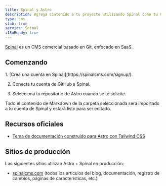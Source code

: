 ```yaml
---
title: Spinal y Astro
description: Agrega contenido a tu proyecto utilizando Spinal como tu CMS.
type: cms
stub: true
service: Spinal
i18nReady: true
---
```


[Spinal](https://spinalcms.com/cms-for-astro/) es un CMS comercial basado en Git, enfocado en SaaS.

## Comenzando

<Steps>
1. [Crea una cuenta en Spinal](https://spinalcms.com/signup/).

2. Conecta tu cuenta de GitHub a Spinal.

3. Selecciona tu repositorio de Astro cuando se te solicite.
</Steps>

Todo el contenido de Markdown de la carpeta seleccionada será importado a tu cuenta de Spinal y estará listo para ser editado.

## Recursos oficiales
- [Tema de documentación construido para Astro con Tailwind CSS](https://spinalcms.com/resources/astro-documentation-theme-with-tailwind-css/)
## Sitios de producción

Los siguientes sitios utilizan Astro + Spinal en producción:

- [spinalcms.com](https://spinalcms.com/) (todos los artículos del blog, documentación, registro de cambios, páginas de características, etc.)
